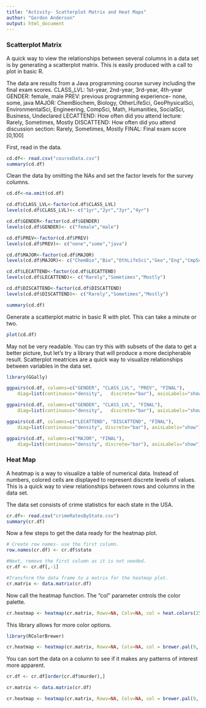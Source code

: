 ---
title: "Activity- Scatterplot Matrix and Heat Maps"
author: "Gordon Anderson"
output: html_document
---

### Scatterplot Matrix

A quick way to view the relationships between several columns in a data set is by generating a scatterplot matrix. This is easily produced with a call to plot in basic R.

The data are results from a Java programming course survey including the final exam scores.
CLASS_LVL: 1st-year, 2nd-year, 3rd-year, 4th-year
GENDER: female, male
PREV: previous programming experience- none, some, java
MAJOR: ChemBiochem, Biology, OtherLifeSci, GeoPhysicalSci, EnvironmentalSci, Engineering, CompSci, Math, Humanities, SocialSci, Business, Undeclared
LECATTEND: How often did you attend lecture: Rarely, Sometimes, Mostly
DISCATTEND: How often did you attend discussion section: Rarely, Sometimes, Mostly
FINAL: Final exam score [0,100]

First, read in the data.
```{r}
cd.df<- read.csv("courseData.csv")
summary(cd.df)
```

Clean the data by omitting the NAs and set the factor levels for the survey columns.

```{r}
cd.df<-na.omit(cd.df)

cd.df$CLASS_LVL<-factor(cd.df$CLASS_LVL)	
levels(cd.df$CLASS_LVL)<- c("1yr","2yr","3yr","4yr")

cd.df$GENDER<-factor(cd.df$GENDER)
levels(cd.df$GENDER)<- c("female","male")

cd.df$PREV<-factor(cd.df$PREV)
levels(cd.df$PREV)<- c("none","some","java")

cd.df$MAJOR<-factor(cd.df$MAJOR)
levels(cd.df$MAJOR)<- c("ChemBio","Bio","OthLifeSci","Geo","Eng","CmpSci","Math","Hum","SocSci","Bus","Und")

cd.df$LECATTEND<-factor(cd.df$LECATTEND)	
levels(cd.df$LECATTEND)<- c("Rarely","Sometimes","Mostly")

cd.df$DISCATTEND<-factor(cd.df$DISCATTEND)	
levels(cd.df$DISCATTEND)<- c("Rarely","Sometimes","Mostly")

summary(cd.df)
```

Generate a scatterplot matric in basic R with plot. This can take a minute or two.

```{r}
plot(cd.df)
```

May not be very readable. You can try this with subsets of the data to get a better picture, but let's try a library that will produce a more decipherable result.
Scatterplot meatrices are a quick way to visualize relationships between variables in the data set.

```{r}
library(GGally)

ggpairs(cd.df, columns=c("GENDER", "CLASS_LVL", "PREV", "FINAL"),
    diag=list(continuous="density",   discrete="bar"), axisLabels="show")

ggpairs(cd.df, columns=c("GENDER", "CLASS_LVL", "FINAL"),
    diag=list(continuous="density",   discrete="bar"), axisLabels="show")

ggpairs(cd.df, columns=c("LECATTEND", "DISCATTEND", "FINAL"),
    diag=list(continuous="density", discrete="bar"), axisLabels="show")

ggpairs(cd.df, columns=c("MAJOR", "FINAL"),
    diag=list(continuous="density", discrete="bar"), axisLabels="show")
```

### Heat Map

A heatmap is a way to visualize a table of numerical data. Instead of numbers, colored cells are displayed to represent discrete levels of values. This is a quick way to view relationships between rows and columns in the data set.

The data set consists of crime statistics for each state in the USA.

```{r}
cr.df<- read.csv("crimeRatesByState.csv")
summary(cr.df)
```

Now a few steps to get the data ready for the heatmap plot.

```{r}
# Create row names- use the first column.
row.names(cr.df) <- cr.df$state

#Next, remove the first column as it is not needed.
cr.df <- cr.df[,-1]

#Transform the data frame to a matrix for the heatmap plot.
cr.matrix <- data.matrix(cr.df)
```

Now call the heatmap function. The "col" parameter cntrols the color palette.

```{r}
cr.heatmap <- heatmap(cr.matrix, Rowv=NA, Colv=NA, col = heat.colors(256), scale="column", margins=c(5,10))
```

This library allows for more color options.

```{r}
library(RColorBrewer)

cr.heatmap <- heatmap(cr.matrix, Rowv=NA, Colv=NA, col = brewer.pal(9, "Blues"), scale="column", margins=c(5,10))
```

You can sort the data on a column to see if it makes any patterns of interest more apparent.

```{r}
cr.df <- cr.df[order(cr.df$murder),]

cr.matrix <- data.matrix(cr.df)

cr.heatmap <- heatmap(cr.matrix, Rowv=NA, Colv=NA, col = brewer.pal(9, "Blues"), scale="column", margins=c(5,10))
```
